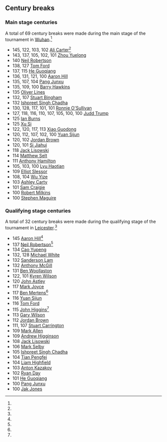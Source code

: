 ==Century breaks==
===Main stage centuries===
A total of 69 century breaks were made during the main stage of the tournament in [[Wuhan]].<ref name="WST_Live_Scores" />
{{div col}}
* 145, 122, 103, 102 {{ndash}} [[Ali Carter]]<ref name="match_ClvCa_145" />
* 143, 137, 105, 102, 101 {{ndash}} [[Zhou Yuelong]]
* 140 {{ndash}} [[Neil Robertson]]
* 138, 127 {{ndash}} [[Tom Ford (snooker player)|Tom Ford]]
* 137, 115 {{ndash}} [[He Guoqiang (snooker player)|He Guoqiang]]
* 136, 131, 121, 100 {{ndash}} [[Aaron Hill (snooker player)|Aaron Hill]]
* 135, 107, 104 {{ndash}} [[Pang Junxu]]
* 135, 109, 100 {{ndash}} [[Barry Hawkins]]
* 135 {{ndash}} [[Oliver Lines]]
* 132, 107 {{ndash}} [[Stuart Bingham]]
* 132 {{ndash}} [[Ishpreet Singh Chadha]]
* 130, 128, 117, 101, 101 {{ndash}} [[Ronnie O'Sullivan]]
* 127, 118, 116, 110, 107, 105, 100, 100 {{ndash}} [[Judd Trump]]
* 125 {{ndash}} [[Ian Burns (snooker player)|Ian Burns]]
* 125 {{ndash}} [[Xu Si]]
* 122, 120, 117, 113 {{ndash}} [[Xiao Guodong]]
* 120, 112, 107, 102, 100 {{ndash}} [[Yuan Sijun]]
* 120, 102 {{ndash}} [[Jordan Brown (snooker player)|Jordan Brown]]
* 120, 101 {{ndash}} [[Si Jiahui]]
* 118 {{ndash}} [[Jack Lisowski]]
* 114 {{ndash}} [[Matthew Selt]]
* 111 {{ndash}} [[Anthony Hamilton (snooker player)|Anthony Hamilton]]
* 105, 103, 100 {{ndash}} [[Lyu Haotian]]
* 109 {{ndash}} [[Elliot Slessor]]
* 108, 104 {{ndash}} [[Wu Yize]]
* 103 {{ndash}} [[Ashley Carty]]
* 101 {{ndash}} [[Sam Craigie]]
* 100 {{ndash}} [[Robert Milkins]]
* 100 {{ndash}} [[Stephen Maguire]]
{{div col end}}

===Qualifying stage centuries===
A total of 32 century breaks were made during the qualifying stage of the tournament in [[Leicester]].<ref name="WST_Live_Scores" />
{{div col}}
* 145 {{ndash}} [[Aaron Hill (snooker player)|Aaron Hill]]<ref name="match_PvH_145" />
* 137 {{ndash}} [[Neil Robertson]]<ref name="WST_NR900" />
* 134 {{ndash}} [[Cao Yupeng]]
* 132, 128 {{ndash}} [[Michael White (snooker player)|Michael White]]
* 132 {{ndash}} [[Sanderson Lam]]
* 132 {{ndash}} [[Anthony McGill]]
* 131 {{ndash}} [[Ben Woollaston]]
* 122, 101 {{ndash}} [[Kyren Wilson]]
* 120 {{ndash}} [[John Astley (snooker player)|John Astley]]
* 117 {{ndash}} [[Mark Joyce]]
* 117 {{ndash}} [[Ben Mertens]]<ref name="WST_Mertens" />
* 116 {{ndash}} [[Yuan Sijun]]
* 116 {{ndash}} [[Tom Ford (snooker player)|Tom Ford]]
* 115 {{ndash}} [[John Higgins]]<ref name="WST_Qhigg" />
* 113 {{ndash}} [[Gary Wilson (snooker player)|Gary Wilson]]
* 112 {{ndash}} [[Jordan Brown (snooker player)|Jordan Brown]]
* 111, 107 {{ndash}} [[Stuart Carrington]]
* 109 {{ndash}} [[Mark Allen (snooker player)|Mark Allen]]
* 109 {{ndash}} [[Andrew Higginson]]
* 108 {{ndash}} [[Jack Lisowski]]
* 106 {{ndash}} [[Mark Selby]]
* 105 {{ndash}} [[Ishpreet Singh Chadha]]
* 104 {{ndash}} [[Tian Pengfei]]
* 104 {{ndash}} [[Liam Highfield]]
* 103 {{ndash}} [[Anton Kazakov]]
* 102 {{ndash}} [[Ryan Day (snooker player)|Ryan Day]]
* 101 {{ndash}} [[He Guoqiang (snooker player)|He Guoqiang]]
* 100 {{ndash}} [[Pang Junxu]]
* 100 {{ndash}} [[Jak Jones]]
{{div col end}}
